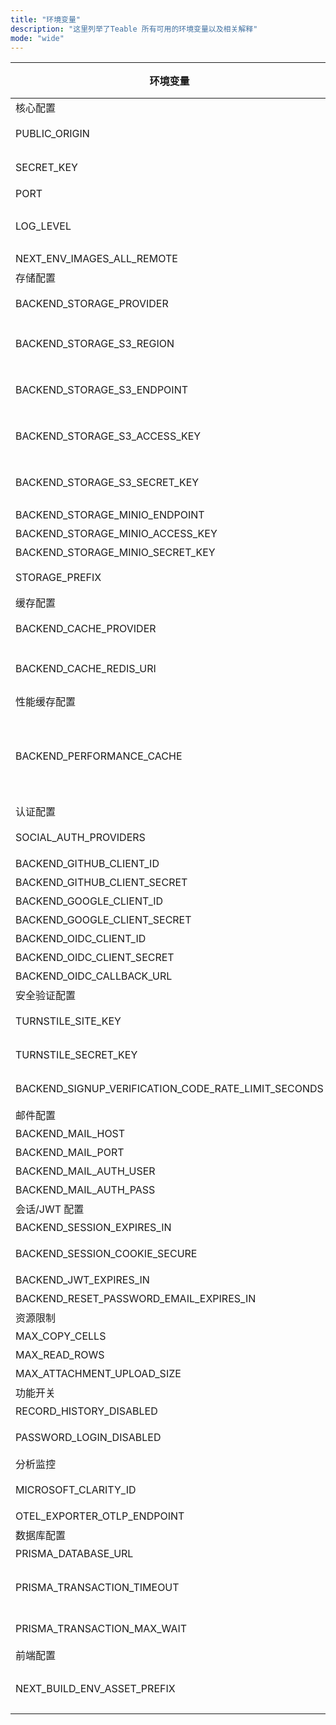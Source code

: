 ```yaml
---
title: "环境变量"
description: "这里列举了Teable 所有可用的环境变量以及相关解释"
mode: "wide"
---
```


| 环境变量                                         | 描述                                                      | 默认值              | 必填 | 示例                                               |
| -------------------------------------------- | ------------------------------------------------------- | ---------------- | ---- | ------------------------------------------------ |
| 核心配置                                                                          |
| PUBLIC_ORIGIN                               | 用于生成完整 URL 的公共源，必须设置为您的应用程序访问地址                         | -                | 是    | https://app.teable.ai                            |
| SECRET_KEY                                  | 用于 JWT、会话和共享的密钥，请使用强密码                                  | defaultSecretKey | 是    | yourStrongSecretKey                              |
| PORT                                         | 应用程序运行的端口                                               | 3000             | -    | 3000                                             |
| LOG_LEVEL                                   | 日志级别，可选值：fatal、error、warn、info、debug、trace              | info             | -    | debug                                            |
| NEXT_ENV_IMAGES_ALL_REMOTE                  | 是否允许加载第三方图片                                              | false           | - | true                                                |   
| 存储配置                                                                          |
| BACKEND_STORAGE_PROVIDER                   | 存储提供商，可选值：local、minio、s3                                | local            | -    | s3                                               |
| BACKEND_STORAGE_S3_REGION                 | S3 云存储区域，当 BACKEND_STORAGE_PROVIDER 为 s3 时需要配置        | -                | -    | us-east-2                                        |
| BACKEND_STORAGE_S3_ENDPOINT               | S3 云存储端点，当 BACKEND_STORAGE_PROVIDER 为 s3 时需要配置        | -                | -    | https://s3.us-east-2.amazonaws.com               |
| BACKEND_STORAGE_S3_ACCESS_KEY            | S3 云存储访问密钥，当 BACKEND_STORAGE_PROVIDER 为 s3 时需要配置      | -                | -    | your_access_key                                |
| BACKEND_STORAGE_S3_SECRET_KEY            | S3 云存储秘密密钥，当 BACKEND_STORAGE_PROVIDER 为 s3 时需要配置      | -                | -    | your_secret_key                                |
| BACKEND_STORAGE_MINIO_ENDPOINT            | Minio 存储端点                                              | -                | -    | minio.example.com                                |
| BACKEND_STORAGE_MINIO_ACCESS_KEY         | Minio 访问密钥                                             | -                | -    | access-key                                       |
| BACKEND_STORAGE_MINIO_SECRET_KEY         | Minio 秘密密钥                                             | -                | -    | secret-key                                       |
| STORAGE_PREFIX                              | 存储前缀，默认为 PUBLIC_ORIGIN                               | PUBLIC_ORIGIN   | -    | http://localhost:3000                            |
| 缓存配置                                                                          |
| BACKEND_CACHE_PROVIDER                     | 缓存提供商，可选值：sqlite、memory、redis                           | memory           | -    | redis                                            |
| BACKEND_CACHE_REDIS_URI                   | Redis 缓存连接 URI，当 BACKEND_CACHE_PROVIDER 为 redis 时需要配置 | -                | -    | redis://default:teable@127.0.0.1:6379/0          |
| 性能缓存配置                                                                        |
| BACKEND_PERFORMANCE_CACHE                  | 性能缓存 Redis URL，用于查询结果缓存，大幅提高多人协作场景下的处理效率，建议配置单独的 Redis 实例，不要与 BACKEND_CACHE_REDIS_URI 一样 | -                | -    | redis://default:teable@127.0.0.1:6379/0          |
| 认证配置                                                                          |
| SOCIAL_AUTH_PROVIDERS                      | 社交认证提供商列表，多个提供商用逗号分隔                                    | -                | -    | github,google,oidc                               |
| BACKEND_GITHUB_CLIENT_ID                  | GitHub OAuth 客户端 ID                                     | -                | -    | github_client_id                               |
| BACKEND_GITHUB_CLIENT_SECRET              | GitHub OAuth 客户端密钥                                      | -                | -    | github_client_secret                           |
| BACKEND_GOOGLE_CLIENT_ID                  | Google OAuth 客户端 ID                                     | -                | -    | google_client_id                               |
| BACKEND_GOOGLE_CLIENT_SECRET              | Google OAuth 客户端密钥                                      | -                | -    | google_client_secret                           |
| BACKEND_OIDC_CLIENT_ID                    | OIDC 客户端 ID                                             | -                | -    | google_client_id                               |
| BACKEND_OIDC_CLIENT_SECRET                | OIDC 客户端密钥                                              | -                | -    | google_client_secret                           |
| BACKEND_OIDC_CALLBACK_URL                 | OIDC 回调 URL                                             | -                | -    | https://app.teable.ai/api/auth/oidc/callback     |
| 安全验证配置                                                                        |
| TURNSTILE_SITE_KEY                         | Cloudflare Turnstile 站点密钥，用于身份验证验证                      | -                | -    | 1x00000000000000000000AA                          |
| TURNSTILE_SECRET_KEY                       | Cloudflare Turnstile 秘密密钥，用于身份验证验证                      | -                | -    | 1x0000000000000000000000000000000AA               |
| BACKEND_SIGNUP_VERIFICATION_CODE_RATE_LIMIT_SECONDS | 注册验证邮箱发送频率间隔限制（秒）                                      | -                | -    | 30                                                |
| 邮件配置                                                                          |
| BACKEND_MAIL_HOST                          | 邮件服务器主机                                                 | -                | -    | smtp.gmail.com                                   |
| BACKEND_MAIL_PORT                          | 邮件服务器端口                                                 | -                | -    | 465                                              |
| BACKEND_MAIL_AUTH_USER                    | 邮件服务器认证用户名                                              | -                | -    | username                                         |
| BACKEND_MAIL_AUTH_PASS                    | 邮件服务器认证密码                                               | -                | -    | usertoken                                        |
| 会话/JWT 配置                                                                     |
| BACKEND_SESSION_EXPIRES_IN                | 会话过期时间                                                  | 7d               | -    | 7d                                               |
| BACKEND_SESSION_COOKIE_SECURE             | 是否启用会话 Cookie 安全保护，默认为 false                      | false            | -    | true                                             |
| BACKEND_JWT_EXPIRES_IN                    | JWT 过期时间                                                | 20d              | -    | 20d                                              |
| BACKEND_RESET_PASSWORD_EMAIL_EXPIRES_IN | 重置密码邮件过期时间                                              | 30m              | -    | 30m                                              |
| 资源限制                                                                          |
| MAX_COPY_CELLS                            | 单次请求最大复制单元格数                                          | -                | -    | 50000                                            |
| MAX_READ_ROWS                             | 单次请求最大读取行数                                            | -                | -    | 10000                                            |
| MAX_ATTACHMENT_UPLOAD_SIZE               | 附件上传最大大小（字节）                                          | -                | -    | 2147483648                                       |
| 功能开关                                                                          |
| RECORD_HISTORY_DISABLED                    | 是否禁用记录历史，默认为 false                                    | false            | -    | true                                             |
| PASSWORD_LOGIN_DISABLED                    | 是否禁用密码登录（OAuth 和 OIDC 仍然可用），默认为 false               | false            | -    | true                                             |
| 分析监控                                                                          |
| MICROSOFT_CLARITY_ID                       | Microsoft Clarity 指标 ID，用于启用 Microsoft Clarity 分析       | -                | -    | your-metrics-id                                  |
| OTEL_EXPORTER_OTLP_ENDPOINT              | OpenTelemetry OTLP 端点                                   | -                | -    | http://jaeger:4317                               |
| 数据库配置                                                                         |
| PRISMA_DATABASE_URL                        | 数据库连接 URL，必须配置                                          | -                | 是    | postgresql://teable:teable@127.0.0.1:5432/teable |
| PRISMA_TRANSACTION_TIMEOUT                 | 事务运行超时时间（毫秒），对于长时间运行的事务（如包含多个外键的批量更新）可以增加此值 | 5000            | -    | 60000                                             |
| PRISMA_TRANSACTION_MAX_WAIT                | 从连接池获取事务的最大等待时间（毫秒）                                  | 2000            | -    | 5000                                              |
| 前端配置                                                                          |
| NEXT_BUILD_ENV_ASSET_PREFIX                | 启用前端静态资源 CDN 回源地址，在配置好回源到本站点之后配置该变量以启用 CDN        | -               | -        | https://cdn.mydomain.com                          |